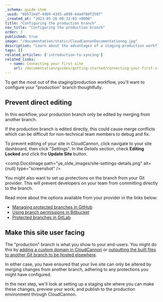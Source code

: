```yaml
---
_schema: guide-item
_uuid: "6b572edf-4db9-43d3-a898-4da4f8df2507"
_created_at: "2023-05-26 00:32:03 +0000"
title: "Configuring the production branch"
nav_title: "Configuring the production branch"
order: 3
published: true
image: "/documentation/static/CloudCannonDocumentationog.jpg"
description: "Learn about the advantages of a staging-production workflow and how to set it up in CloudCannon."
tags: []
related_articles: ['introduction-to-syncing']
related_links:
  - name: Connecting your first site
    url: /documentation/guides/getting-started/connecting-your-first-site/
---
```


To get the most out of the staging/production workflow, you'll want to configure your "production" branch thoughtfully.

## Prevent direct editing

In this workflow, your production branch only be edited by merging from another branch. 

If the production branch is edited directly, this could cause merge conflicts which can be difficult for non-technical team members to debug and fix.

To prevent editing of your site in CloudCannon, click navigate to your site dashboard, then click "Settings". In the *Details* section, check **Editing Locked** and click the **Update Site** button.

<comp.DocsImage path="ye_olde_images/site-settings-details.png" alt={null} type="screenshot" />

You might also want to set up protections on the branch from your Git provider. This will prevent developers on your team from committing directly to the branch.

Read more about the options available from your provider in the links below:

* [Managing protected branches in GitHub](https://docs.github.com/en/repositories/configuring-branches-and-merges-in-your-repository/managing-protected-branches/about-protected-branches)
* [Using branch permissions in Bitbucket](https://confluence.atlassian.com/bitbucketserver/using-branch-permissions-776639807.html)
* [Protected branches in GitLab](https://docs.gitlab.com/ee/user/project/protected_branches.html)

## Make this site user facing

The "production" branch is what you show to your end-users. You might do this by [adding a custom domain in CloudCannon](http://localhost:9010/documentation/articles/hosting-your-site-on-a-custom-domain/) or [outputting the built files to another Git branch to be hosted elsewhere](http://localhost:9010/documentation/articles/output-a-built-site-from-cloudcannon-to-an-external-provider/).

In either case, you have ensured that your live site can only be altered by merging changes from another branch, adhering to any protections you might have configured.

In the next step, we'll look at setting up a staging site where you can make these changes, preview your work, and publish to the production environment through CloudCannon.
